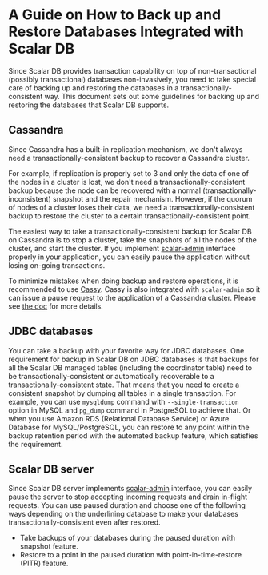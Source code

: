 # A Guide on How to Back up and Restore Databases Integrated with Scalar DB

Since Scalar DB provides transaction capability on top of non-transactional (possibly transactional) databases non-invasively, you need to take special care of backing up and restoring the databases in a transactionally-consistent way.
This document sets out some guidelines for backing up and restoring the databases that Scalar DB supports.

## Cassandra

Since Cassandra has a built-in replication mechanism, we don't always need a transactionally-consistent backup to recover a Cassandra cluster.

For example, if replication is properly set to 3 and only the data of one of the nodes in a cluster is lost, we don't need a transactionally-consistent backup because the node can be recovered with a normal (transactionally-inconsistent) snapshot and the repair mechanism.
However, if the quorum of nodes of a cluster loses their data, we need a transactionally-consistent backup to restore the cluster to a certain transactionally-consistent point.

The easiest way to take a transactionally-consistent backup for Scalar DB on Cassandra is to stop a cluster, take the snapshots of all the nodes of the cluster, and start the cluster. If you implement [scalar-admin](https://github.com/scalar-labs/scalar-admin) interface properly in your application, you can easily pause the application without losing on-going transactions.

To minimize mistakes when doing backup and restore operations, it is recommended to use [Cassy](https://github.com/scalar-labs/cassy).
Cassy is also integrated with `scalar-admin` so it can issue a pause request to the application of a Cassandra cluster.
Please see [the doc](https://github.com/scalar-labs/cassy/blob/master/docs/getting-started.mdx#take-cluster-wide-consistent-backups) for more details.

## JDBC databases

You can take a backup with your favorite way for JDBC databases.
One requirement for backup in Scalar DB on JDBC databases is that backups for all the Scalar DB managed tables (including the coordinator table) need to be transactionally-consistent or automatically recoverable to a transactionally-consistent state.
That means that you need to create a consistent snapshot by dumping all tables in a single transaction.
For example, you can use `mysqldump` command with `--single-transaction` option in MySQL and `pg_dump` command in PostgreSQL to achieve that.
Or when you use Amazon RDS (Relational Database Service) or Azure Database for MySQL/PostgreSQL, you can restore to any point within the backup retention period with the automated backup feature, which satisfies the requirement.

## Scalar DB server

Since Scalar DB server implements [scalar-admin](https://github.com/scalar-labs/scalar-admin) interface, you can easily pause the server to stop accepting incoming requests and drain in-flight requests.
You can use paused duration and choose one of the following ways depending on the underlining database to make your databases transactionally-consistent even after restored.
* Take backups of your databases during the paused duration with snapshot feature.
* Restore to a point in the paused duration with point-in-time-restore (PITR) feature.
